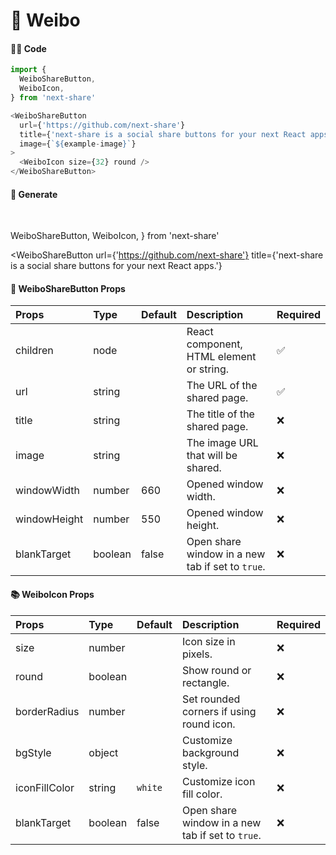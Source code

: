 # 🎀 Weibo

#### 👨‍💻 Code

```js copy
import {
  WeiboShareButton,
  WeiboIcon,
} from 'next-share'

<WeiboShareButton
  url={'https://github.com/next-share'}
  title={'next-share is a social share buttons for your next React apps.'}
  image={`${example-image}`}
>
  <WeiboIcon size={32} round />
</WeiboShareButton>
```

#### 🥰 Generate

<br />

  WeiboShareButton,
  WeiboIcon,
} from 'next-share'

<WeiboShareButton
  url={'https://github.com/next-share'}
  title={'next-share is a social share buttons for your next React apps.'}
>
  <WeiboIcon size={32} round />
</WeiboShareButton>

#### 📖 WeiboShareButton Props

| Props | Type | Default | Description | Required |
| :--- | :--- | :--- | :--- | :--- |
| children | node |  | React component, HTML element or string. | ✅ |
| url | string |  | The URL of the shared page. | ✅ |
| title | string |  | The title of the shared page. | ❌ |
| image | string |  | The image URL that will be shared. | ❌ |
| windowWidth | number | 660 | Opened window width. | ❌ |
| windowHeight | number | 550 | Opened window height. | ❌ |
| blankTarget | boolean | false | Open share window in a new tab if set to `true`. | ❌ |

#### 📚 WeiboIcon Props

| Props | Type | Default | Description | Required |
| :--- | :--- | :--- | :--- | :--- |
| size | number |  | Icon size in pixels. | ❌ |
| round | boolean |  | Show round or rectangle. | ❌ |
| borderRadius | number |  | Set rounded corners if using round icon. | ❌ |
| bgStyle | object |  | Customize background style. | ❌ |
| iconFillColor | string | <code>white</code> | Customize icon fill color. | ❌ |
| blankTarget | boolean | false | Open share window in a new tab if set to `true`. | ❌ |
